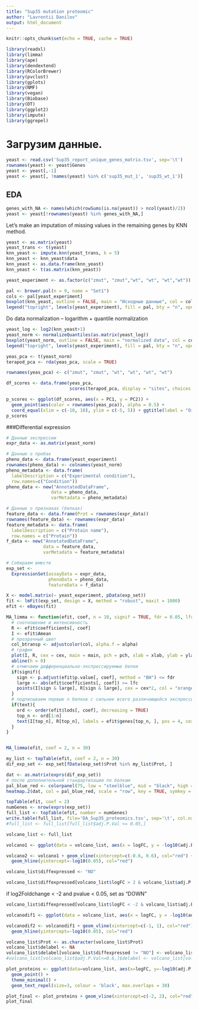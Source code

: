```yaml
---
title: "Sup35 mutation proteomic"
author: "Lavrentii Danilov"
output: html_document
---
```


```r
knitr::opts_chunk$set(echo = TRUE, cache = TRUE)
```

```r
library(readxl)
library(limma)
library(ape)
library(dendextend)
library(RColorBrewer)
library(pvclust)
library(gplots)
library(NMF)
library(vegan)
library(Biobase)
library(DT)
library(ggplot2)
library(impute)
library(ggrepel)
```

# Загрузим данные.

```r
yeast <- read.csv('Sup35_report_unique_genes_matrix.tsv', sep='\t')
rownames(yeast) <- yeast$Genes
yeast <- yeast[,-1]
yeast <- yeast[, !names(yeast) %in% c('sup35_mut_1', 'sup35_wt_1')]
```

## EDA

```r
genes_with_NA <- names(which(rowSums(is.na(yeast)) > ncol(yeast)/2))
yeast <- yeast[!rownames(yeast) %in% genes_with_NA,]
```

Let's make an imputation of missing values in the remaining genes by KNN method.

```r
yeast <- as.matrix(yeast)
yeast_trans <- t(yeast)
knn_yeast <- impute.knn(yeast_trans, k = 5)
knn_yeast <- knn_yeast$data
knn_yeast <- as.data.frame(knn_yeast)
knn_yeast <- t(as.matrix(knn_yeast))

yeast_experiment <- as.factor(c("zmut", "zmut","wt", "wt", "wt","wt"))
```

```r
pal <- brewer.pal(n = 9, name = "Set1")
cols <- pal[yeast_experiment]
boxplot(knn_yeast, outline = FALSE, main = "Исходные данные", col = cols)
legend("topright", levels(yeast_experiment), fill = pal, bty = "n", xpd = T)
```

Do data normalization -- logarithm + quantile normalization

```r
yeast_log <- log2(knn_yeast+1)
yeast_norm <- normalizeQuantiles(as.matrix(yeast_log))
boxplot(yeast_norm, outline = FALSE, main = "normalized data", col = cols)
legend("topright", levels(yeast_experiment), fill = pal, bty = "n", xpd = T)
```

```r
yeas_pca <- t(yeast_norm)
terapod_pca <- rda(yeas_pca, scale = TRUE)

rownames(yeas_pca) <- c("zmut", "zmut", "wt", "wt", "wt", "wt")

df_scores <- data.frame(yeas_pca,
                        scores(terapod_pca, display = "sites", choices = c(1, 2, 3), scaling = "sites"))

p_scores <- ggplot(df_scores, aes(x = PC1, y = PC2)) + 
  geom_point(aes(color = rownames(yeas_pca)), alpha = 0.5) +
  coord_equal(xlim = c(-10, 10), ylim = c(-5, 5)) + ggtitle(label = "Ordination in the axes of principal components") + theme_bw()
p_scores
```





###Differential expression 

```r
# Данные экспрессии
expr_data <- as.matrix(yeast_norm)

# Данные о пробах
pheno_data <- data.frame(yeast_experiment)
rownames(pheno_data) <- colnames(yeast_norm)
pheno_metadata <- data.frame(
  labelDescription = c("Experimental condition"),
  row.names=c("Condition"))
pheno_data <- new("AnnotatedDataFrame",
                 data = pheno_data,
                 varMetadata = pheno_metadata)

# Данные о признаках (белках)
feature_data <- data.frame(Prot = rownames(expr_data))
rownames(feature_data) <- rownames(expr_data)
feature_metadata <- data.frame(
  labelDescription = c("Protain name"),
  row.names = c("Protain"))
f_data <- new("AnnotatedDataFrame",
              data = feature_data,
              varMetadata = feature_metadata)

# Собираем вместе
exp_set <-
  ExpressionSet(assayData = expr_data,
                phenoData = pheno_data,
                featureData = f_data)
```


```r
X <- model.matrix(~ yeast_experiment, pData(exp_set))
fit <- lmFit(exp_set, design = X, method = "robust", maxit = 1000)
efit <- eBayes(fit)
```


```r
MA_limma <- function(efit, coef, n = 10, signif = TRUE, fdr = 0.05, lfc = 0, text = TRUE, cex.text = 0.8, col.text = "grey20", main = "MA-plot", xlab = "Average log-expression", ylab = "Expression log-ratio", pch = 19, pch.signif = 21, col = "darkgreen", alpha = 0.3, cex = 0.3, ...){
  # соотношение и интенсивность
  R <- efit$coefficients[, coef]
  I <- efit$Amean
  # прозрачный цвет
  col_btransp <- adjustcolor(col, alpha.f = alpha)
  # график
  plot(I, R, cex = cex, main = main, pch = pch, xlab = xlab, ylab = ylab, col = col_btransp, ...)
  abline(h = 0)
  # отмечаем дифференциально-экспрессируемые белки
  if(signif){
    sign <- p.adjust(efit$p.value[, coef], method = "BH") <= fdr
    large <- abs(efit$coefficients[, coef]) >= lfc
    points(I[sign & large], R[sign & large], cex = cex*2, col = "orange2", pch = pch.signif)
  }
  # подписываем первые n белков с сильнее всего различающейся экспрессией
  if(text){
    ord <- order(efit$lods[, coef], decreasing = TRUE)
    top_n <- ord[1:n]
    text(I[top_n], R[top_n], labels = efit$genes[top_n, ], pos = 4, cex = cex.text, col = col.text)
  }
}


MA_limma(efit, coef = 2, n = 30)
```


```r
my_list <- topTable(efit, coef = 2, n = 30)
dif_exp_set <- exp_set[fData(exp_set)$Prot %in% my_list$Prot, ]
```


```r
dat <- as.matrix(exprs(dif_exp_set))
# после дополнительной стандартизации по белкам
pal_blue_red <- colorpanel(75, low = "steelblue", mid = "black", high = "red")
heatmap.2(dat, col = pal_blue_red, scale = "row", key = TRUE, symkey = FALSE, density.info = "none", trace = "none", cexRow = 0.9, cexCol = 1, margins = c(4, 3), keysize = 0.8, key.par = list(mar = c(3, 0.1, 3, 0.1)))
```

```r
topTable(efit, coef = 2)
numGenes <- nrow(exprs(exp_set))
full_list <- topTable(efit, number = numGenes)
write.table(full_list, file='DA_Sup35_proteomics.tsv', sep='\t', col.names=NA)
#full_list <- full_list[full_list$adj.P.Val <= 0.05,]
```



```r
volcano_list <- full_list

volcano1 <- ggplot(data = volcano_list, aes(x = logFC, y = -log10(adj.P.Val))) + geom_point()

volcano2 <- volcano1 + geom_vline(xintercept=c(-0.6, 0.6), col="red") +
  geom_hline(yintercept=-log10(0.05), col="red")

volcano_list$diffexpressed <- "NO"       
```


```r
volcano_list$diffexpressed[volcano_list$logFC > 2 & volcano_list$adj.P.Val < 0.05] <- "UP"
```

 if log2Foldchange < -2 and pvalue < 0.05, set as "DOWN"

```r
volcano_list$diffexpressed[volcano_list$logFC < -2 & volcano_list$adj.P.Val< 0.05] <- "DOWN"

volcanodif1 <- ggplot(data = volcano_list, aes(x = logFC, y = -log10(adj.P.Val), col = diffexpressed)) + geom_point() + theme_minimal()
```


```r
volcanodif2 <- volcanodif1 + geom_vline(xintercept=c(-1, 1), col="red") +
  geom_hline(yintercept=-log10(0.05), col="red")

volcano_list$Prot <- as.character(volcano_list$Prot)
volcano_list$delabel <- NA
volcano_list$delabel[volcano_list$diffexpressed != "NO"] <- volcano_list$Prot[volcano_list$diffexpressed != "NO"]
#volcano_list[volcano_list$adj.P.Val<=0.6,]$delabel <- volcano_list[volcano_list$adj.P.Val<=0.6,]$Prot

plot_proteins <- ggplot(data=volcano_list, aes(x=logFC, y=-log10(adj.P.Val), col=diffexpressed, label=delabel)) + 
  geom_point() + 
  theme_minimal() +
  geom_text_repel(size=3, colour = 'black', max.overlaps = 30)

plot_final <- plot_proteins + geom_vline(xintercept=c(-2, 2), col="red") + geom_hline(yintercept=-log10(0.05), col="red") + ylim(1.25,3)
plot_final
```

